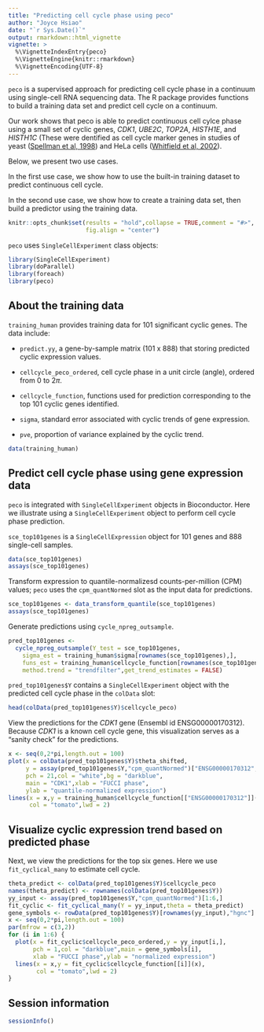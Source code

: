 ```yaml
---
title: "Predicting cell cycle phase using peco"
author: "Joyce Hsiao"
date: "`r Sys.Date()`"
output: rmarkdown::html_vignette
vignette: >
  %\VignetteIndexEntry{peco}
  %\VignetteEngine{knitr::rmarkdown}
  %\VignetteEncoding{UTF-8}
---
```


`peco` is a supervised approach for predicting cell cycle phase in a
continuum using single-cell RNA sequencing data. The R package
provides functions to build a training data set and predict cell cycle
on a continuum.

Our work shows that peco is able to predict continuous cell
cylce phase using a small set of cyclic genes, _CDK1_, _UBE2C_,
_TOP2A_, _HISTH1E_, and _HISTH1C_ (These were dentified as cell cycle marker
genes in studies of yeast ([Spellman et al, 1998][spellman]) and HeLa
cells ([Whitfield et al, 2002][whitfield]).

Below, we present two use cases.

In the first use case, we show how to use the built-in training
dataset to predict continuous cell cycle.

In the second use case, we show how to create a training data set,
then build a predictor using the training data.

```r
knitr::opts_chunk$set(results = "hold",collapse = TRUE,comment = "#>",
                      fig.align = "center")
```

`peco` uses `SingleCellExperiment` class objects:

```r
library(SingleCellExperiment)
library(doParallel)
library(foreach)
library(peco)
```

About the training data
-----------------------

`training_human` provides training data for 101 significant
cyclic genes. The data include:

+ `predict.yy`, a gene-by-sample matrix (101 x 888) that storing
  predicted cyclic expression values.

+ `cellcycle_peco_ordered`, cell cycle phase in a unit circle
  (angle), ordered from 0 to 2$\pi$.

+ `cellcycle_function`, functions used for prediction corresponding to
  the top 101 cyclic genes identified.

+ `sigma`, standard error associated with cyclic trends of gene
  expression.

+ `pve`, proportion of variance explained by the cyclic trend.

```r
data(training_human)
```

Predict cell cycle phase using gene expression data
---------------------------------------------------

`peco` is integrated with `SingleCellExperiment` objects in
Bioconductor. Here we illustrate using a `SingleCellExperiment` object
to perform cell cycle phase prediction.

`sce_top101genes` is a `SingleCellExpression` object for 101 genes and
888 single-cell samples.

```r
data(sce_top101genes)
assays(sce_top101genes)
```

Transform expression to quantile-normalizesd counts-per-million (CPM)
values; `peco` uses the `cpm_quantNormed` slot as the input data for
predictions.

```r
sce_top101genes <- data_transform_quantile(sce_top101genes)
assays(sce_top101genes)
```

Generate predictions using `cycle_npreg_outsample`.

```r
pred_top101genes <-
  cycle_npreg_outsample(Y_test = sce_top101genes,
    sigma_est = training_human$sigma[rownames(sce_top101genes),],
    funs_est = training_human$cellcycle_function[rownames(sce_top101genes)],
    method.trend = "trendfilter",get_trend_estimates = FALSE)
```

`pred_top101genes$Y` contains a `SingleCellExperiment` object with
the predicted cell cycle phase in the `colData` slot:

```r
head(colData(pred_top101genes$Y)$cellcycle_peco)
```

View the predictions for the *CDK1* gene (Ensembl id
ENSG00000170312). Because *CDK1* is a known cell cycle gene, this
visualization serves as a "sanity check" for the predictions.

```r
x <- seq(0,2*pi,length.out = 100)
plot(x = colData(pred_top101genes$Y)$theta_shifted,
     y = assay(pred_top101genes$Y,"cpm_quantNormed")["ENSG00000170312",],
     pch = 21,col = "white",bg = "darkblue",
     main = "CDK1",xlab = "FUCCI phase",
	 ylab = "quantile-normalized expression")
lines(x = x,y = training_human$cellcycle_function[["ENSG00000170312"]](x),
      col = "tomato",lwd = 2)
```

Visualize cyclic expression trend based on predicted phase
----------------------------------------------------------

Next, we view the predictions for the top six genes. Here we use
`fit_cyclical_many` to estimate cell cycle.

```r
theta_predict <- colData(pred_top101genes$Y)$cellcycle_peco
names(theta_predict) <- rownames(colData(pred_top101genes$Y))
yy_input <- assay(pred_top101genes$Y,"cpm_quantNormed")[1:6,]
fit_cyclic <- fit_cyclical_many(Y = yy_input,theta = theta_predict)
gene_symbols <- rowData(pred_top101genes$Y)[rownames(yy_input),"hgnc"]
x <- seq(0,2*pi,length.out = 100)
par(mfrow = c(3,2))
for (i in 1:6) {
  plot(x = fit_cyclic$cellcycle_peco_ordered,y = yy_input[i,],
       pch = 1,col = "darkblue",main = gene_symbols[i],
       xlab = "FUCCI phase",ylab = "normalized expression")
  lines(x = x,y = fit_cyclic$cellcycle_function[[i]](x),
        col = "tomato",lwd = 2)
}
```

## Session information

```r
sessionInfo()
```

[spellman]: https://www.ncbi.nlm.nih.gov/pmc/articles/PMC25624
[whitfield]: https://www.ncbi.nlm.nih.gov/pmc/articles/PMC117619
